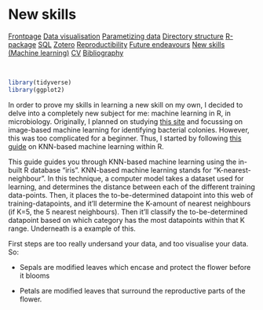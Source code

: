# New skills

<body id="start">
<div class="topnav">
  <a href='index.html#Frontpage'>Frontpage</a>
  <a href='data-visualisation.html#data-visualisation'>Data visualisation</a>
  <a href='parametized-data-germany.html#parametized-data'>Parametizing data</a>
  <a href='directory-structure.html#directory-structure'>Directory structure</a>
  <a href='creating-a-r-package.html#creating-a-r-package'>R-package</a>
  <a href='sql.html#SQL'>SQL</a>
  <a href='bibliography-using-zotero.html#Bibliography using Zotero'>Zotero</a>
  <a href='open-reproductibility-analysis.html#open-reproductibility-analysis'>Reproductibility</a>
  <a href='future-endeavours.html#future-endeavours'>Future endeavours</a>
  <a href='new-skills.html#new-skills'> New skills (Machine learning)</a>
  <a href='cv.html#cv'>CV</a>
  <a href='bibliography.html#bibliography'>Bibliography</a>
</div>

&nbsp;

```r
library(tidyverse)
library(ggplot2)
```

In order to prove my skills in learning a new skill on my own, I decided to delve into a completely new subject for me: machine learning in R, in microbiology. Originally, I planned on studying [this site](https://towardsdatascience.com/recognition-and-counting-of-microorganisms-on-petri-dishes-53a499283dc8) and focussing on image-based machine learning for identifying bacterial colonies. However, this was too complicated for a beginner. Thus, I started by following [this guide](https://www.datacamp.com/tutorial/machine-learning-in-r) on KNN-based machine learning within R. 

This guide guides you through KNN-based machine learning using the in-built R database "iris". KNN-based machine learning stands for "K-nearest-neighbour". In this technique, a computer model takes a dataset used for learning, and determines the distance between each of the different training data-points. Then, it places the to-be-determined datapoint into this web of training-datapoints, and it'll determine the K-amount of nearest neighbours (if K=5, the 5 nearest neighbours). Then it'll classify the to-be-determined datapoint based on which category has the most datapoints within that K range. Underneath is a example of this. 



First steps are too really undersand your data, and too visualise your data. So:

- Sepals are modified leaves which encase and protect the flower before it blooms

- Petals are modified leaves that surround the reproductive parts of the flower.